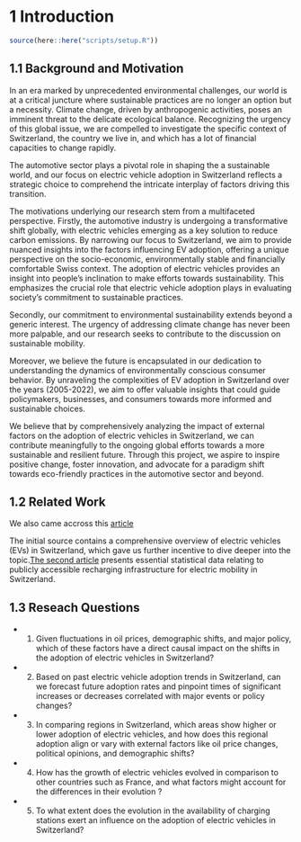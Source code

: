 # 1 Introduction

```r
source(here::here("scripts/setup.R"))
```

## 1.1 Background and Motivation

In an era marked by unprecedented environmental challenges, our world is at a critical juncture where sustainable practices are no longer an option but a necessity. Climate change, driven by anthropogenic activities, poses an imminent threat to the delicate ecological balance. Recognizing the urgency of this global issue, we are compelled to investigate the specific context of Switzerland, the country we live in, and which has a lot of financial capacities to change rapidly.  

The automotive sector plays a pivotal role in shaping the a sustainable world, and our focus on electric vehicle adoption in Switzerland reflects a strategic choice to comprehend the intricate interplay of factors driving this transition. 

The motivations underlying our research stem from a multifaceted perspective. Firstly, the automotive industry is undergoing a transformative shift globally, with electric vehicles emerging as a key solution to reduce carbon emissions. By narrowing our focus to Switzerland, we aim to provide nuanced insights into the factors influencing EV adoption, offering a unique perspective on the socio-economic, environmentally stable and financially comfortable Swiss context. The adoption of electric vehicles provides an insight into people's inclination to make efforts towards sustainability. This emphasizes the crucial role that electric vehicle adoption plays in evaluating society's commitment to sustainable practices.

Secondly, our commitment to environmental sustainability extends beyond a generic interest. The urgency of addressing climate change has never been more palpable, and our research seeks to contribute to the discussion on sustainable mobility. 

Moreover, we believe the future is encapsulated in our dedication to understanding the dynamics of environmentally conscious consumer behavior. By unraveling the complexities of EV adoption in Switzerland over the years (2005-2022), we aim to offer valuable insights that could guide policymakers, businesses, and consumers towards more informed and sustainable choices. 

We believe that by comprehensively analyzing the impact of external factors on the adoption of electric vehicles in Switzerland, we can contribute meaningfully to the ongoing global efforts towards a more sustainable and resilient future. Through this project, we aspire to inspire positive change, foster innovation, and advocate for a paradigm shift towards eco-friendly practices in the automotive sector and beyond.

## 1.2 Related Work 

We also came accross this [article](https://www.hivepower.tech/blog/electric-vehicles-evs-in-switzerland-what-you-should-know)

The initial source contains a comprehensive overview of electric vehicles (EVs) in Switzerland, which gave us further incentive to dive deeper into the topic.[The second article](https://www.uvek-gis.admin.ch/BFE/storymaps/MO_Kennzahlen_Fahrzeuge/Ladeinfrastruktur_Elektromobilitaet/?lang=fr) presents essential statistical data relating to publicly accessible recharging infrastructure for electric mobility in Switzerland.

## 1.3 Reseach Questions

- 1. Given fluctuations in oil prices, demographic shifts, and major policy, which of these factors have a direct causal impact on the shifts in the adoption of electric vehicles in Switzerland?
- 2. Based on past electric vehicle adoption trends in Switzerland, can we forecast future adoption rates and pinpoint times of significant increases or decreases correlated with major events or policy changes?
- 3. In comparing regions in Switzerland, which areas show higher or lower adoption of electric vehicles, and how does this regional adoption align or vary with external factors like oil price changes, political opinions, and demographic shifts?
- 4. How has the growth of electric vehicles evolved in comparison to other countries such as France, and what factors might account for the differences in their evolution ? 
- 5. To what extent does the evolution in the availability of charging stations exert an influence on the adoption of electric vehicles in Switzerland? 
